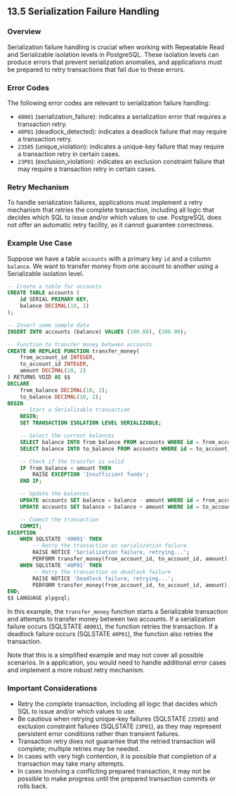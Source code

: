 ## 13.5 Serialization Failure Handling

### Overview

Serialization failure handling is crucial when working with Repeatable Read and Serializable isolation levels in PostgreSQL. These isolation levels can produce errors that prevent serialization anomalies, and applications must be prepared to retry transactions that fail due to these errors.

### Error Codes

The following error codes are relevant to serialization failure handling:

- `40001` (serialization_failure): indicates a serialization error that requires a transaction retry.
- `40P01` (deadlock_detected): indicates a deadlock failure that may require a transaction retry.
- `23505` (unique_violation): indicates a unique-key failure that may require a transaction retry in certain cases.
- `23P01` (exclusion_violation): indicates an exclusion constraint failure that may require a transaction retry in certain cases.

### Retry Mechanism

To handle serialization failures, applications must implement a retry mechanism that retries the complete transaction, including all logic that decides which SQL to issue and/or which values to use. PostgreSQL does not offer an automatic retry facility, as it cannot guarantee correctness.

### Example Use Case

Suppose we have a table `accounts` with a primary key `id` and a column `balance`. We want to transfer money from one account to another using a Serializable isolation level.

```sql
-- Create a table for accounts
CREATE TABLE accounts (
    id SERIAL PRIMARY KEY,
    balance DECIMAL(10, 2)
);

-- Insert some sample data
INSERT INTO accounts (balance) VALUES (100.00), (200.00);

-- Function to transfer money between accounts
CREATE OR REPLACE FUNCTION transfer_money(
    from_account_id INTEGER,
    to_account_id INTEGER,
    amount DECIMAL(10, 2)
) RETURNS VOID AS $$
DECLARE
    from_balance DECIMAL(10, 2);
    to_balance DECIMAL(10, 2);
BEGIN
    -- Start a Serializable transaction
    BEGIN;
    SET TRANSACTION ISOLATION LEVEL SERIALIZABLE;

    -- Select the current balances
    SELECT balance INTO from_balance FROM accounts WHERE id = from_account_id;
    SELECT balance INTO to_balance FROM accounts WHERE id = to_account_id;

    -- Check if the transfer is valid
    IF from_balance < amount THEN
        RAISE EXCEPTION 'Insufficient funds';
    END IF;

    -- Update the balances
    UPDATE accounts SET balance = balance - amount WHERE id = from_account_id;
    UPDATE accounts SET balance = balance + amount WHERE id = to_account_id;

    -- Commit the transaction
    COMMIT;
EXCEPTION
    WHEN SQLSTATE '40001' THEN
        -- Retry the transaction on serialization failure
        RAISE NOTICE 'Serialization failure, retrying...';
        PERFORM transfer_money(from_account_id, to_account_id, amount);
    WHEN SQLSTATE '40P01' THEN
        -- Retry the transaction on deadlock failure
        RAISE NOTICE 'Deadlock failure, retrying...';
        PERFORM transfer_money(from_account_id, to_account_id, amount);
END;
$$ LANGUAGE plpgsql;
```

In this example, the `transfer_money` function starts a Serializable transaction and attempts to transfer money between two accounts. If a serialization failure occurs (SQLSTATE `40001`), the function retries the transaction. If a deadlock failure occurs (SQLSTATE `40P01`), the function also retries the transaction.

Note that this is a simplified example and may not cover all possible scenarios. In a application, you would need to handle additional error cases and implement a more robust retry mechanism.

### Important Considerations

- Retry the complete transaction, including all logic that decides which SQL to issue and/or which values to use.
- Be cautious when retrying unique-key failures (SQLSTATE `23505`) and exclusion constraint failures (SQLSTATE `23P01`), as they may represent persistent error conditions rather than transient failures.
- Transaction retry does not guarantee that the retried transaction will complete; multiple retries may be needed.
- In cases with very high contention, it is possible that completion of a transaction may take many attempts.
- In cases involving a conflicting prepared transaction, it may not be possible to make progress until the prepared transaction commits or rolls back.
